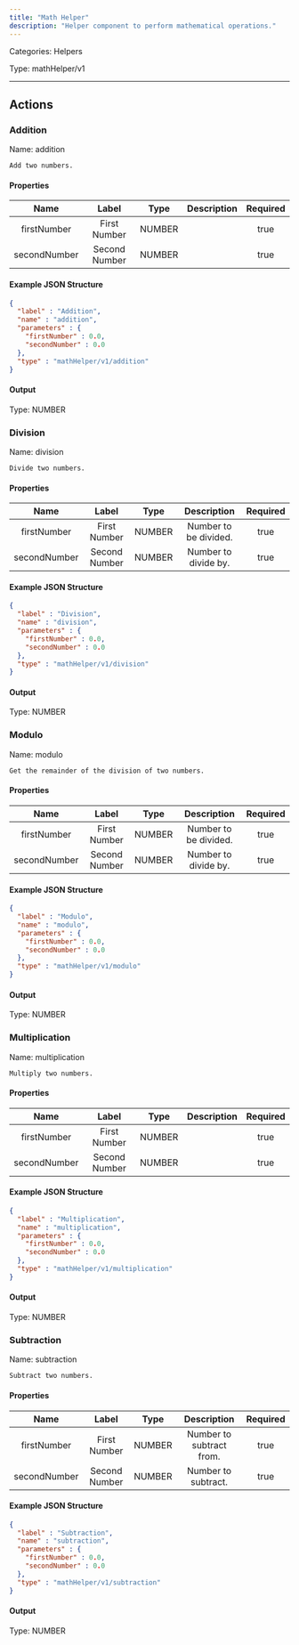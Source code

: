 ```yaml
---
title: "Math Helper"
description: "Helper component to perform mathematical operations."
---
```



Categories: Helpers


Type: mathHelper/v1

<hr />




## Actions


### Addition
Name: addition

`Add two numbers.`

#### Properties

|      Name       |      Label     |     Type     |     Description     | Required |
|:---------------:|:--------------:|:------------:|:-------------------:|:--------:|
| firstNumber | First Number | NUMBER |  | true |
| secondNumber | Second Number | NUMBER |  | true |

#### Example JSON Structure
```json
{
  "label" : "Addition",
  "name" : "addition",
  "parameters" : {
    "firstNumber" : 0.0,
    "secondNumber" : 0.0
  },
  "type" : "mathHelper/v1/addition"
}
```

#### Output



Type: NUMBER








### Division
Name: division

`Divide two numbers.`

#### Properties

|      Name       |      Label     |     Type     |     Description     | Required |
|:---------------:|:--------------:|:------------:|:-------------------:|:--------:|
| firstNumber | First Number | NUMBER | Number to be divided. | true |
| secondNumber | Second Number | NUMBER | Number to divide by. | true |

#### Example JSON Structure
```json
{
  "label" : "Division",
  "name" : "division",
  "parameters" : {
    "firstNumber" : 0.0,
    "secondNumber" : 0.0
  },
  "type" : "mathHelper/v1/division"
}
```

#### Output



Type: NUMBER








### Modulo
Name: modulo

`Get the remainder of the division of two numbers.`

#### Properties

|      Name       |      Label     |     Type     |     Description     | Required |
|:---------------:|:--------------:|:------------:|:-------------------:|:--------:|
| firstNumber | First Number | NUMBER | Number to be divided. | true |
| secondNumber | Second Number | NUMBER | Number to divide by. | true |

#### Example JSON Structure
```json
{
  "label" : "Modulo",
  "name" : "modulo",
  "parameters" : {
    "firstNumber" : 0.0,
    "secondNumber" : 0.0
  },
  "type" : "mathHelper/v1/modulo"
}
```

#### Output



Type: NUMBER








### Multiplication
Name: multiplication

`Multiply two numbers.`

#### Properties

|      Name       |      Label     |     Type     |     Description     | Required |
|:---------------:|:--------------:|:------------:|:-------------------:|:--------:|
| firstNumber | First Number | NUMBER |  | true |
| secondNumber | Second Number | NUMBER |  | true |

#### Example JSON Structure
```json
{
  "label" : "Multiplication",
  "name" : "multiplication",
  "parameters" : {
    "firstNumber" : 0.0,
    "secondNumber" : 0.0
  },
  "type" : "mathHelper/v1/multiplication"
}
```

#### Output



Type: NUMBER








### Subtraction
Name: subtraction

`Subtract two numbers.`

#### Properties

|      Name       |      Label     |     Type     |     Description     | Required |
|:---------------:|:--------------:|:------------:|:-------------------:|:--------:|
| firstNumber | First Number | NUMBER | Number to subtract from. | true |
| secondNumber | Second Number | NUMBER | Number to subtract. | true |

#### Example JSON Structure
```json
{
  "label" : "Subtraction",
  "name" : "subtraction",
  "parameters" : {
    "firstNumber" : 0.0,
    "secondNumber" : 0.0
  },
  "type" : "mathHelper/v1/subtraction"
}
```

#### Output



Type: NUMBER










